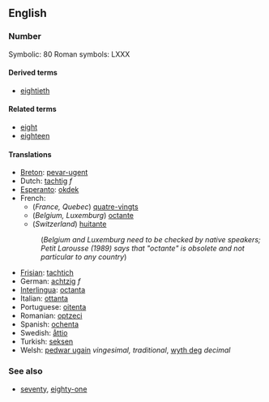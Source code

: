 ==English==
===Number===

Symbolic: 80
Roman symbols: LXXX

====Derived terms====
*[[eightieth]]

====Related terms====
*[[eight]]
*[[eighteen]]

====Translations====
*[[Breton]]: [[pevar-ugent]]
*Dutch: [[tachtig]] ''f''
*[[Esperanto]]: [[okdek]]
*French:
**(''France, Quebec'') [[quatre-vingts]]
**(''Belgium, Luxemburg'') [[octante]]
**(''Switzerland'') [[huitante]]
*:(''Belgium and Luxemburg need to be checked by native speakers; Petit Larousse (1989) says that "octante" is obsolete and not particular to any country'')
*[[Frisian]]: [[tachtich]]
*German: [[achtzig]] ''f''
*[[Interlingua]]: [[octanta]]
*Italian: [[ottanta]]
*Portuguese: [[oitenta]]
*Romanian: [[optzeci]]
*Spanish: [[ochenta]]
*Swedish: [[åttio]]
*Turkish: [[seksen]]
*Welsh: [[pedwar ugain]] ''vingesimal, traditional'', [[wyth deg]] ''decimal''

===See also===
*[[seventy]], [[eighty-one]]